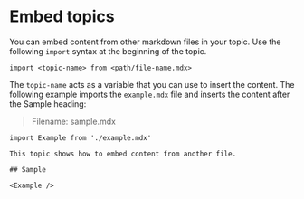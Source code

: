 # Embed topics

You can embed content from other markdown files in your topic. Use the following `import` syntax at the beginning of the topic.

```gfm
import <topic-name> from <path/file-name.mdx>
```

The `topic-name` acts as a variable that you can use to insert the content. The following example imports the `example.mdx` file and inserts the content after the Sample heading:

> Filename: sample.mdx

```gfm
import Example from './example.mdx'

This topic shows how to embed content from another file.

## Sample

<Example />
```
